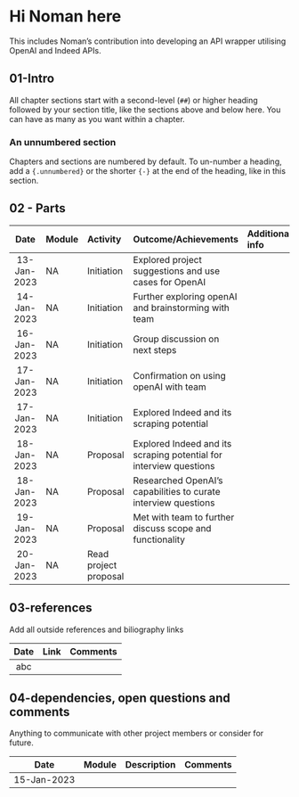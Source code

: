 # Hi Noman here 

This includes Noman's contribution into developing an API wrapper utilising OpenAI and Indeed APIs.

## 01-Intro

All chapter sections start with a second-level (`##`) or higher heading followed by your section title, like the sections above and below here. You can have as many as you want within a chapter.

### An unnumbered section {-}

Chapters and sections are numbered by default. To un-number a heading, add a `{.unnumbered}` or the shorter `{-}` at the end of the heading, like in this section.

## 02 - Parts

|Date | Module | Activity | Outcome/Achievements| Additional info|
|:---:| :------|:--------| :------|:------|
|13-Jan-2023|NA|Initiation|Explored project suggestions and use cases for OpenAI||
|14-Jan-2023|NA|Initiation|Further exploring openAI and brainstorming with team||
|16-Jan-2023|NA|Initiation|Group discussion on next steps||
|17-Jan-2023|NA|Initiation|Confirmation on using openAI with team||
|17-Jan-2023|NA|Initiation|Explored Indeed and its scraping potential||
|18-Jan-2023|NA|Proposal|Explored Indeed and its scraping potential for interview questions||
|18-Jan-2023|NA|Proposal|Researched OpenAI's capabilities to curate interview questions||
|19-Jan-2023|NA|Proposal|Met with team to further discuss scope and functionality||
|20-Jan-2023|NA|Read project proposal||

## 03-references
Add all outside references and biliography links

|Date | Link | Comments|
|:---:| :--------| :------|
|abc|||

## 04-dependencies, open questions and comments

Anything to communicate with other project members or consider for future.

|Date | Module | Description| Comments|
|:---:| :------|:------|:------|
|15-Jan-2023||||abc|
